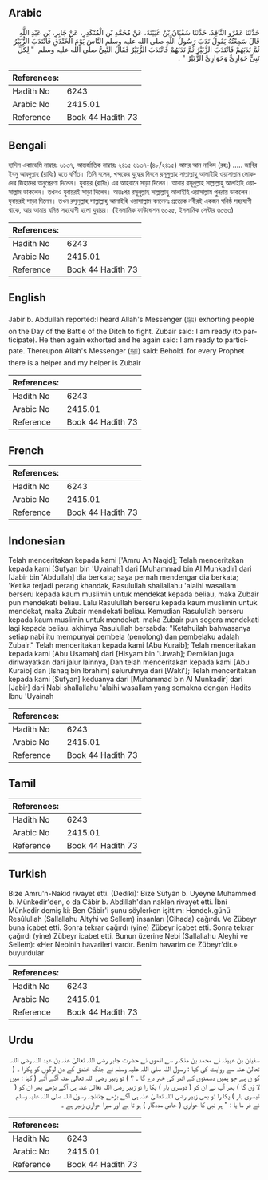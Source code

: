 ## Arabic


<div dir="rtl" lang="ar" style={{fontSize:'larger',backgroundColor:'#f8f9fa',padding:20}}>
حَدَّثَنَا عَمْرٌو النَّاقِدُ، حَدَّثَنَا سُفْيَانُ بْنُ عُيَيْنَةَ، عَنْ مُحَمَّدِ بْنِ الْمُنْكَدِرِ، عَنْ جَابِرِ، بْنِ عَبْدِ اللَّهِ قَالَ سَمِعْتُهُ يَقُولُ نَدَبَ رَسُولُ اللَّهِ صلى الله عليه وسلم النَّاسَ يَوْمَ الْخَنْدَقِ فَانْتَدَبَ الزُّبَيْرُ ثُمَّ نَدَبَهُمْ فَانْتَدَبَ الزُّبَيْرُ ثُمَّ نَدَبَهُمْ فَانْتَدَبَ الزُّبَيْرُ فَقَالَ النَّبِيُّ صلى الله عليه وسلم ‏ "‏ لِكُلِّ نَبِيٍّ حَوَارِيٌّ وَحَوَارِيَّ الزُّبَيْرُ ‏"‏ ‏.‏
</div>
<div style={{backgroundColor:'#f8f9fa',padding:20, marginBottom: 10}}><table> <thead> <tr> <th>References:</th> <th></th> </tr> </thead> <tbody><tr><td>Hadith No</td><td>6243</td></tr><tr><td>Arabic No</td><td>2415.01</td></tr><tr><td>Reference</td><td>Book 44 Hadith 73</td></tr></tbody></table></div>

## Bengali


<div dir="ltr" lang="bn" style={{fontSize:'larger',backgroundColor:'#f8f9fa',padding:20}}>
হাদিস একাডেমি নাম্বারঃ ৬১৩৭, আন্তর্জাতিক নাম্বারঃ ২৪১৫ ৬১৩৭-(৪৮/২৪১৫) আমর আন নাকিদ (রহঃ) ..... জাবির ইবনু আবদুল্লাহ (রাযিঃ) হতে বর্ণিত। তিনি বলেন, খন্দকের যুদ্ধের দিবসে রসূলুল্লাহ সাল্লাল্লাহু আলাইহি ওয়াসাল্লাম লোকদের জিহাদের অনুপ্রেরণা দিলেন। যুবায়র (রাযিঃ) এর আহবানে সাড়া দিলেন। আবার রসূলুল্লাহ সাল্লাল্লাহু আলাইহি ওয়াসাল্লাম ডাকলেন। তখনও যুবায়রই সাড়া দিলেন। অতঃপর রসূলুল্লাহ সাল্লাল্লাহু আলাইহি ওয়াসাল্লাম পুনরায় ডাকলেন। যুবায়রই সাড়া দিলেন। তখন রসূলুল্লাহ সাল্লাল্লাহু আলাইহি ওয়াসাল্লাম বললেনঃ প্রত্যেক নবীরই একজন ঘনিষ্ঠ সহযোগী থাকে, আর আমার ঘনিষ্ঠ সহযোগী হলো যুবায়র। (ইসলামিক ফাউন্ডেশন ৬০২৫, ইসলামিক সেন্টার ৬০৬৩)
</div>
<div style={{backgroundColor:'#f8f9fa',padding:20, marginBottom: 10}}><table> <thead> <tr> <th>References:</th> <th></th> </tr> </thead> <tbody><tr><td>Hadith No</td><td>6243</td></tr><tr><td>Arabic No</td><td>2415.01</td></tr><tr><td>Reference</td><td>Book 44 Hadith 73</td></tr></tbody></table></div>

## English


<div dir="ltr" lang="en" style={{fontSize:'larger',backgroundColor:'#f8f9fa',padding:20}}>
Jabir b. Abdullah reported:I heard Allah's Messenger (ﷺ) exhorting people on the Day of the Battle of the Ditch to fight. Zubair said: I am ready (to participate). He then again exhorted and he again said: I am ready to participate. Thereupon Allah's Messenger (ﷺ) said: Behold. for every Prophet there is a helper and my helper is Zubair
</div>
<div style={{backgroundColor:'#f8f9fa',padding:20, marginBottom: 10}}><table> <thead> <tr> <th>References:</th> <th></th> </tr> </thead> <tbody><tr><td>Hadith No</td><td>6243</td></tr><tr><td>Arabic No</td><td>2415.01</td></tr><tr><td>Reference</td><td>Book 44 Hadith 73</td></tr></tbody></table></div>

## French


<div dir="ltr" lang="fr" style={{fontSize:'larger',backgroundColor:'#f8f9fa',padding:20}}>

</div>
<div style={{backgroundColor:'#f8f9fa',padding:20, marginBottom: 10}}><table> <thead> <tr> <th>References:</th> <th></th> </tr> </thead> <tbody><tr><td>Hadith No</td><td>6243</td></tr><tr><td>Arabic No</td><td>2415.01</td></tr><tr><td>Reference</td><td>Book 44 Hadith 73</td></tr></tbody></table></div>

## Indonesian


<div dir="ltr" lang="id" style={{fontSize:'larger',backgroundColor:'#f8f9fa',padding:20}}>
Telah menceritakan kepada kami ['Amru An Naqid]; Telah menceritakan kepada kami [Sufyan bin 'Uyainah] dari [Muhammad bin Al Munkadir] dari [Jabir bin 'Abdullah] dia berkata; saya pernah mendengar dia berkata; 'Ketika terjadi perang khandak, Rasulullah shallallahu 'alaihi wasallam berseru kepada kaum muslimin untuk mendekat kepada beliau, maka Zubair pun mendekati beliau. Lalu Rasulullah berseru kepada kaum muslimin untuk mendekat, maka Zubair mendekati beliau. Kemudian Rasulullah berseru kepada kaum muslimin untuk mendekat. maka Zubair pun segera mendekati lagi kepada beliau. akhinya Rasulullah bersabda: "Ketahuilah bahwasanya setiap nabi itu mempunyai pembela (penolong) dan pembelaku adalah Zubair." Telah menceritakan kepada kami [Abu Kuraib]; Telah menceritakan kepada kami [Abu Usamah] dari [Hisyam bin 'Urwah]; Demikian juga diriwayatkan dari jalur lainnya, Dan telah menceritakan kepada kami [Abu Kuraib] dan [Ishaq bin Ibrahim] seluruhnya dari [Waki']; Telah menceritakan kepada kami [Sufyan] keduanya dari [Muhammad bin Al Munkadir] dari [Jabir] dari Nabi shallallahu 'alaihi wasallam yang semakna dengan Hadits Ibnu 'Uyainah
</div>
<div style={{backgroundColor:'#f8f9fa',padding:20, marginBottom: 10}}><table> <thead> <tr> <th>References:</th> <th></th> </tr> </thead> <tbody><tr><td>Hadith No</td><td>6243</td></tr><tr><td>Arabic No</td><td>2415.01</td></tr><tr><td>Reference</td><td>Book 44 Hadith 73</td></tr></tbody></table></div>

## Tamil


<div dir="ltr" lang="ta" style={{fontSize:'larger',backgroundColor:'#f8f9fa',padding:20}}>

</div>
<div style={{backgroundColor:'#f8f9fa',padding:20, marginBottom: 10}}><table> <thead> <tr> <th>References:</th> <th></th> </tr> </thead> <tbody><tr><td>Hadith No</td><td>6243</td></tr><tr><td>Arabic No</td><td>2415.01</td></tr><tr><td>Reference</td><td>Book 44 Hadith 73</td></tr></tbody></table></div>

## Turkish


<div dir="ltr" lang="tr" style={{fontSize:'larger',backgroundColor:'#f8f9fa',padding:20}}>
Bize Amru'n-Nakıd rivayet etti. (Dediki): Bize Süfyân b. Uyeyne Muhammed b. Münkedir'den, o da Câbir b. Abdillah'dan naklen rivayet etti. İbni Münkedir demiş ki: Ben Câbir'i şunu söylerken işittim: Hendek.günü Resûlullah (Sallallahu Altyhi ve Sellem) insanları (Cihada) çağırdı. Ve Zübeyr buna icabet etti. Sonra tekrar çağırdı (yine) Zübeyr icabet etti. Sonra tekrar çağırdı (yine) Zübeyr icabet etti. Bunun üzerine Nebi (Sallallahu Aleyhi ve Sellem): «Her Nebinin havarileri vardır. Benim havarim de Zübeyr'dir.» buyurdular
</div>
<div style={{backgroundColor:'#f8f9fa',padding:20, marginBottom: 10}}><table> <thead> <tr> <th>References:</th> <th></th> </tr> </thead> <tbody><tr><td>Hadith No</td><td>6243</td></tr><tr><td>Arabic No</td><td>2415.01</td></tr><tr><td>Reference</td><td>Book 44 Hadith 73</td></tr></tbody></table></div>

## Urdu


<div dir="rtl" lang="ur" style={{fontSize:'larger',backgroundColor:'#f8f9fa',padding:20}}>
سفیان بن عیینہ نے محمد بن منکدر سے انھوں نے حضرت جابر رضی اللہ تعالیٰ عنہ بن عبد اللہ رضی اللہ تعالیٰ عنہ سے روایت کی کہا : رسول اللہ صلی اللہ علیہ وسلم نے جنگ خندق کے دن لوگوں کو پکارا ۔ ( کو ن ہے جو ہمیں دشمنوں کے اندر کی خبر دے گا ۔ ؟ ) تو زبیر رضی اللہ تعالیٰ عنہ آگے آئے ( کہا : میں لا ؤں گا ) پھر آپ نے ان کو ( دوسری بار ) پکا را تو زبیر رضی اللہ تعالیٰ عنہ ہی آگے بڑھے پھر ان کو ( تیسری بار ) پکا را تو بھی زبیر رضی اللہ تعالیٰ عنہ ہی آگے بڑھے چنانچہ رسول اللہ صلی اللہ علیہ وسلم نے فر ما یا : " ہر نبی کا حواری ( خاص مددگار ) ہو تا ہے اور میرا حواری زبیر ہے ۔
</div>
<div style={{backgroundColor:'#f8f9fa',padding:20, marginBottom: 10}}><table> <thead> <tr> <th>References:</th> <th></th> </tr> </thead> <tbody><tr><td>Hadith No</td><td>6243</td></tr><tr><td>Arabic No</td><td>2415.01</td></tr><tr><td>Reference</td><td>Book 44 Hadith 73</td></tr></tbody></table></div>